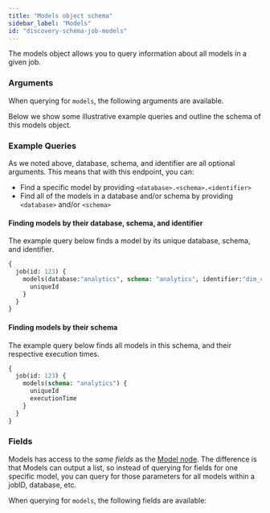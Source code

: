 ```yaml
---
title: "Models object schema"
sidebar_label: "Models"
id: "discovery-schema-job-models"
---
```




The models object allows you to query information about all models in a given job.

### Arguments

When querying for `models`, the following arguments are available.

<NodeArgsTable parent="JobNode" name="models" />

Below we show some illustrative example queries and outline the schema of this models object.

### Example Queries
As we noted above, database, schema, and identifier are all optional arguments.  This means that with this endpoint, you can:
- Find a specific model by providing `<database>.<schema>.<identifier>`
- Find all of the models in a database and/or schema by providing `<database>` and/or `<schema>`

#### Finding models by their database, schema, and identifier
The example query below finds a model by its unique database, schema, and identifier.

```graphql
{
  job(id: 123) {
    models(database:"analytics", schema: "analytics", identifier:"dim_customers") {
      uniqueId
    }
  }
}
```

#### Finding models by their schema
The example query below finds all models in this schema, and their respective execution times.

```graphql
{
  job(id: 123) {
    models(schema: "analytics") {
      uniqueId
      executionTime
    }
  }
}
```


### Fields
Models has access to the *same fields* as the [Model node](/docs/dbt-cloud-apis/discovery-schema-job-model).
The difference is that Models can output a list, so instead of querying for fields for one specific model, you can query for those parameters for all models within a jobID, database, etc.

When querying for `models`, the following fields are available:

<SchemaTable nodeName="ModelNode" />
